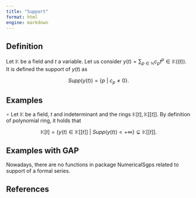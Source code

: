 ```yaml
---
title: "Support"
format: html
engine: markdown
---
```


## Definition

Let $\mathbb{K}$ be a field and $t$ a variable. Let us consider $y(t) = \sum_{p \in \mathbb{N}} c_p t^p \in \mathbb{K}((t))$. It is defined the support of $y(t)$ as

$$
Supp(y(t)) = \{p ~ | ~ c_p \ne 0 \}.
$$

## Examples

$\circ$ Let $\mathbb{K}$ be a field, $t$ and indeterminant and the rings $\mathbb{K}[t], \mathbb{K}[[t]]$. By definition of polynomial ring, it holds that

$$
\mathbb{K}[t] = \{y(t) \in \mathbb{K}[[t]] ~ | ~ Supp(y(t)) < + \infty \} \subsetneq \mathbb{K}[[t]].
$$

## Examples with GAP

Nowadays, there are no functions in package NumericalSgps related to support of a formal series.

## References
